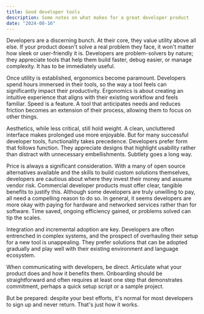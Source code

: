 ```yaml
---
title: Good developer tools
description: Some notes on what makes for a great developer product
date: "2024-08-16"
---
```


Developers are a discerning bunch. At their core, they value utility above all else. If your product doesn't solve a real problem they face, it won't matter how sleek or user-friendly it is. Developers are problem-solvers by nature; they appreciate tools that help them build faster, debug easier, or manage complexity. It has to be immediately useful.

Once utility is established, ergonomics become paramount. Developers spend hours immersed in their tools, so the way a tool feels can significantly impact their productivity. Ergonomics is about creating an intuitive experience that aligns with their existing workflow and feels familiar. Speed is a feature. A tool that anticipates needs and reduces friction becomes an extension of their process, allowing them to focus on other things.

Aesthetics, while less critical, still hold weight. A clean, uncluttered interface makes prolonged use more enjoyable. But for many successful developer tools, functionality takes precedence. Developers prefer form that follows function. They appreciate designs that highlight usability rather than distract with unnecessary embellishments. Subtlety goes a long way.

Price is always a significant consideration. With a many of open source alternatives available and the skills to build custom solutions themselves, developers are cautious about where they invest their money and assume vendor risk. Commercial developer products must offer clear, tangible benefits to justify this. Although some developers are truly unwilling to pay, all need a compelling reason to do so. In general, it seems developers are more okay with paying for hardware and networked services rather than for software. Time saved, ongoing efficiency gained, or problems solved can tip the scales.

Integration and incremental adoption are key. Developers are often entrenched in complex systems, and the prospect of overhauling their setup for a new tool is unappealing. They prefer solutions that can be adopted gradually and play well with their existing environment and language ecosystem.

When communicating with developers, be direct. Articulate what your product does and how it benefits them. Onboarding should be straightforward and often requires at least one step that demonstrates commitment, perhaps a quick setup script or a sample project.

But be prepared: despite your best efforts, it's normal for most developers to sign up and never return. That's just how it works.